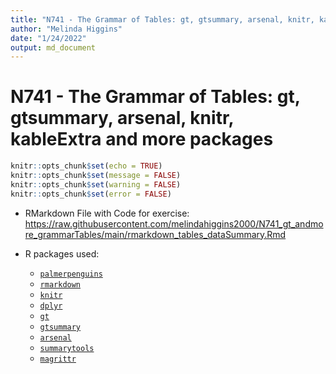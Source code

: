 ```yaml
---
title: "N741 - The Grammar of Tables: gt, gtsummary, arsenal, knitr, kableExtra and more packages"
author: "Melinda Higgins"
date: "1/24/2022"
output: md_document
---
```


# N741 - The Grammar of Tables: gt, gtsummary, arsenal, knitr, kableExtra and more packages

```r
knitr::opts_chunk$set(echo = TRUE)
knitr::opts_chunk$set(message = FALSE)
knitr::opts_chunk$set(warning = FALSE)
knitr::opts_chunk$set(error = FALSE)
```

* RMarkdown File with Code for exercise: [https://raw.githubusercontent.com/melindahiggins2000/N741_gt_andmore_grammarTables/main/rmarkdown_tables_dataSummary.Rmd](https://raw.githubusercontent.com/melindahiggins2000/N741_gt_andmore_grammarTables/main/rmarkdown_tables_dataSummary.Rmd)

* R packages used:
    - [`palmerpenguins`](https://allisonhorst.github.io/palmerpenguins/)
    - [`rmarkdown`](https://rmarkdown.rstudio.com/)
    - [`knitr`](https://yihui.org/knitr/)
    - [`dplyr`](https://dplyr.tidyverse.org/)
    - [`gt`](https://gt.rstudio.com/)
    - [`gtsummary`](https://www.danieldsjoberg.com/gtsummary/)
    - [`arsenal`](https://mayoverse.github.io/arsenal/)
    - [`summarytools`](https://cran.r-project.org/web/packages/summarytools/)
    - [`magrittr`](https://magrittr.tidyverse.org/)
